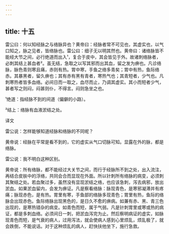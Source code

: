 ```yaml
---
---
---
```

title: 十五
---




雷公曰：何以知经脉之与络脉异也？黄帝曰：经脉者常不可见也，其虚实也，以气口知之，脉之见者，皆络脉也。雷公曰：细子无以明其然也。黄帝曰：诸络脉皆不能经大节之间，必行绝道而出入¹，复合于皮中，其会皆见于外。故诸刺络脉者，必刺其结上甚血者²。虽无结，急取之以写其邪而出其血，留之发为痹也。凡诊络脉，脉色青则寒且痛，赤则有热。胃中寒，手鱼之络多青矣；胃中有热，鱼际络赤。其暴黑者，留久痹也；其有赤有黑有青者，寒热气也；其青短者，少气也。凡刺寒热者皆多血络。必间日而一取之，血尽而止，乃调其虚实。其小而短者少气，甚者写之则闷，闷甚则仆，不得言。闷则急坐之也。

¹绝道：指经脉不到的间道（偏僻的小路）。

²结上：络脉有血液淤结之处。

译文

雷公说：怎样能够知道经脉和络脉的不同呢？

黄帝说：经脉在平常是看不到的，它的虚实从气口切脉可知。显露在外的脉，都是络脉。

雷公说：我不明白这种区别。

黄帝说：所有络脉，都不能经过大关节之间，而行于经脉所不到之处，出入流注，再结合皮肤中的浮络，共同会合而显现在外面。所以针刺所有络脉的病变，必须刺其聚结之处。若血聚过多，虽然没有显现淤结之络，也应该急刺，泻去病邪，放出淤血。如果淤血留内，会发为痹证。凡是察看络脉：脉现青色，是寒邪凝滞并有疼痛；脉现赤色，是有热。胃里有寒，手鱼部的络脉多现青色；胃里有热，鱼际的络脉会出现赤色。鱼际络脉出现黑色的，是日久不愈的痹病。如兼有赤、黑、青三色出现的，是寒热错杂的病变。如青色而短，属于气弱。凡是针刺胃里或寒或热的病证，都是多刺血络。必须间日一刺，把淤血泻完为止。然后察明病证的虚实，如脉现青色而短，是气衰的病人，过用泻法，就会使病人感到心里烦乱，烦乱极了，就会跌倒，不能说话。对于这种烦乱的病人，赶快扶他坐下，施行急救。